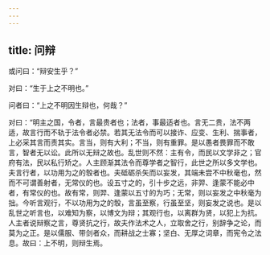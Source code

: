 ```yaml
---
---
---
```

title: 问辩
---




或问曰：“辩安生乎？”

对曰：“生于上之不明也。”

问者曰：“上之不明因生辩也，何哉？”

对曰：“明主之国，令者，言最贵者也；法者，事最适者也。言无二贵，法不两适，故言行而不轨于法令者必禁。若其无法令而可以接诈、应变、生利、揣事者，上必采其言而责其实。言当，则有大利；不当，则有重罪。是以愚者畏罪而不敢言，智者无以讼。此所以无辩之故也。乱世则不然：主有令，而民以文学非之；官府有法，民以私行矫之。人主顾渐其法令而尊学者之智行，此世之所以多文学也。夫言行者，以功用为之的彀者也。夫砥砺杀矢而以妄发，其端未尝不中秋毫也，然而不可谓善射者，无常仪的也。设五寸之的，引十步之远，非羿、逢蒙不能必中者，有常仪的也。故有常，则羿、逢蒙以五寸的为巧；无常，则以妄发之中秋毫为拙。今听言观行，不以功用为之的彀，言虽至察，行虽至坚，则妄发之说也。是以乱世之听言也，以难知为察，以博文为辩；其观行也，以离群为贤，以犯上为抗。人主者说辩察之言，尊贤抗之行，故夫作法术之人，立取舍之行，别辞争之论，而莫为之正。是以儒服、带剑者众，而耕战之士寡；坚白、无厚之词章，而宪令之法息。故曰：上不明，则辩生焉。